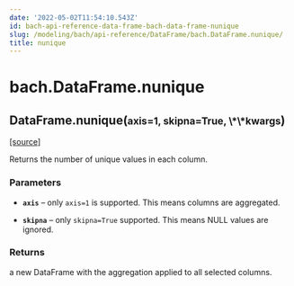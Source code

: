 ```yaml
---
date: '2022-05-02T11:54:10.543Z'
id: bach-api-reference-data-frame-bach-data-frame-nunique
slug: /modeling/bach/api-reference/DataFrame/bach.DataFrame.nunique/
title: nunique
---
```


# bach.DataFrame.nunique

<div class="method">

<h2 class="signature-method"><span class="additional-name">DataFrame.</span><span class="name">nunique(</span><small class="parameter-list"><span class="parameter" id="axis">axis=1</span>, <span class="parameter" id="skipna">skipna=True</span>, <span class="parameter" id="**">\*\*kwargs</span></small>)</h2>


&#8203;<span class="view-source">[[source]](https://github.com/objectiv/objectiv-analytics/blob/main/bach/bach/dataframe.py)</span>

<div class="content">

Returns the number of unique values in each column.


### Parameters

* **`axis`** – only `axis=1` is supported. This means columns are aggregated.

* **`skipna`** – only `skipna=True` supported. This means NULL values are ignored.



### Returns

a new DataFrame with the aggregation applied to all selected columns.



</div>

</div>
